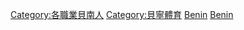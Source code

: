 [[Category:各職業貝南人|Category:各職業貝南人]]
[[Category:貝寧體育|Category:貝寧體育]]
[[Category:各國運動員|Benin]]
[[Category:非洲運動員|Benin]]